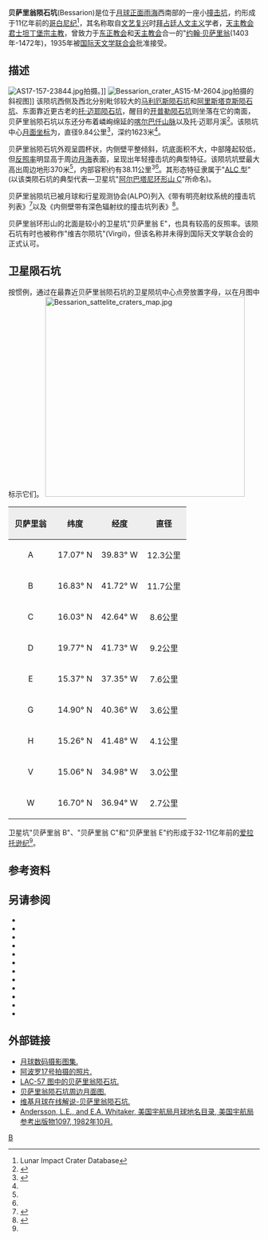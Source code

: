 {{lunar crater data|
 name=贝萨里翁环形山|
 image=Bessarion crater 4138 h2 -671618083.jpg|240px|
 caption=[[月球轨道器4号|月球轨道器4号]]拍摄的贝萨里翁环形山(中)和贝萨里翁 E 环形山(上中)|
 latitude=14.85|
 N_or_S=N|
 longitude=37.31|
 E_or_W=W|
 diameter=9.84公里|
 depth=1.62公里|
 colong=37|
 eponym=[[约翰·贝萨里翁|约翰·贝萨里翁]]}}
'''贝萨里翁陨石坑'''(Bessarion)是位于[[月球正面|月球正面]][[雨海|雨海]]西南部的一座小[[撞击坑|撞击坑]]，约形成于11亿年前的[[哥白尼纪|哥白尼纪]]<ref name=LICD>Lunar Impact Crater Database</ref>，其名称取自[[文艺复兴|文艺复兴]]时[[拜占廷|拜占廷]][[人文主义|人文主义]]学者，[[天主教会|天主教会]][[君士坦丁堡宗主教|君士坦丁堡宗主教]]，曾致力于[[东正教会|东正教会]]和[[天主教会|天主教会]]合一的"[[约翰·贝萨里翁|约翰·贝萨里翁]](1403年-1472年)，1935年被[[国际天文学联合会|国际天文学联合会]]批准接受。

==描述==
[[Image:AS17-157-23844.jpg|thumb]]拍摄。]]
[[Image:Bessarion_crater_AS15-M-2604.jpg|thumb]]拍摄的斜视图]]  
该陨坑西侧及西北分别毗邻较大的[[马利厄斯陨石坑|马利厄斯陨石坑]]和[[阿里斯塔克斯陨石坑|阿里斯塔克斯陨石坑]]、东面靠近更古老的[[托·迈耶环形山|托·迈耶陨石坑]]，醒目的[[开普勒陨石坑|开普勒陨石坑]]则坐落在它的南面，贝萨里翁陨石坑以东还分布着嶙峋绵延的[[喀尔巴仟山脉|喀尔巴仟山脉]]以及托·迈耶月溪<ref>{{Cite web |url=http://planetarynames.wr.usgs.gov/images/Lunar/lac_57_wac.pdf |title=Crater Bessarion on the map  LAC-57. |accessdate=2017-09-28 |archive-date=2017-09-28 |archive-url=https://web.archive.org/web/20170928193427/https://planetarynames.wr.usgs.gov/images/Lunar/lac_57_wac.pdf |dead-url=no }}</ref>。该陨坑中心[[月面坐标|月面坐标]]为{{Coord|14.85|N|37.31|W|globe:Moon|nogoogle=1|noosm=1}}，直径9.84公里<ref>{{Cite web |url=http://planetarynames.wr.usgs.gov/Feature/719 |title=Directory of the International Astronomical Union |accessdate=2017-09-28 |archive-date=2017-09-29 |archive-url=https://web.archive.org/web/20170929000502/https://planetarynames.wr.usgs.gov/Feature/719 |dead-url=no }}</ref>，深约1623米<ref name=LICD/>。

贝萨里翁陨石坑外观呈圆杯状，内侧壁平整倾斜，坑底面积不大，中部隆起较低，但[[反照率|反照率]]明显高于周边[[月海|月海]]表面，呈现出年轻撞击坑的典型特征。该陨坑坑壁最大高出周边地形370米<ref name="LICD"/>，内部容积约有38.11公里<sup>3</sup><ref name="LICD"/>。其形态特征隶属于"[[月球陨石坑#陨石坑分类|ALC 型]]"(以该类陨石坑的典型代表—卫星坑"[[阿尔巴塔尼环形山|阿尔巴塔尼环形山 C]]"所命名)。

贝萨里翁陨坑已被月球和行星观测协会(ALPO)列入《带有明亮射纹系统的撞击坑列表》<ref>{{Cite web |url=http://www.zone-vx.com/alpo-rays-table.pdf |title=List of craters with a bright system of rays of the Association of Lunar and Planetary Astronomy (ALPO) |access-date=2017-09-28 |archive-date=2016-03-04 |archive-url=https://web.archive.org/web/20160304213831/http://www.zone-vx.com/alpo-rays-table.pdf |dead-url=no }}</ref>以及《内侧壁带有深色辐射纹的撞击坑列表》<ref>{{Cite web |url=http://www.zone-vx.com/alpo-bcp-longlist.pdf |title=List of craters with dark radial bands of the Association of Lunar and Planetary Astronomy(ALPO) |access-date=2017-09-28 |archive-date=2013-12-03 |archive-url=https://web.archive.org/web/20131203025135/http://www.zone-vx.com/alpo-bcp-longlist.pdf |dead-url=no }}</ref>。

贝萨里翁环形山的北面是较小的卫星坑"贝萨里翁 E"，也具有较高的反照率。该陨石坑有时也被称作"维吉尔陨坑"(Virgil)，但该名称并未得到国际天文学联合会的正式认可。

==卫星陨石坑==
按惯例，通过在最靠近贝萨里翁陨石坑的卫星陨坑中心点旁放置字母，以在月图中标示它们。
[[Image:Bessarion_sattelite_craters_map.jpg|400px]]

{| class="wikitable"
!width="25%" style="background:#eeeeee;" |贝萨里翁
!width="25%" style="background:#eeeeee;" |纬度
!width="25%" style="background:#eeeeee;" |经度
!width="25%" style="background:#eeeeee;" |直径
|-
|align="center"|A
|align="center"|17.07° N
|align="center"|39.83° W
|align="center"|12.3公里
|-
|align="center"|B
|align="center"|16.83° N
|align="center"|41.72° W
|align="center"|11.7公里
|-
|align="center"|C
|align="center"|16.03° N
|align="center"|42.64° W
|align="center"|8.6公里
|-
|align="center"|D
|align="center"|19.77° N
|align="center"|41.73° W
|align="center"|9.2公里
|-
|align="center"|E
|align="center"|15.37° N
|align="center"|37.35° W
|align="center"|7.6公里
|-
|align="center"|G
|align="center"|14.90° N
|align="center"|40.36° W
|align="center"|3.6公里
|-
|align="center"|H
|align="center"|15.26° N
|align="center"|41.48° W
|align="center"|4.1公里
|-
|align="center"|V
|align="center"|15.06° N
|align="center"|34.98° W
|align="center"|3.0公里
|-
|align="center"|W
|align="center"|16.70° N
|align="center"|36.94° W
|align="center"|2.7公里
|}{{clear}}
卫星坑"贝萨里翁 B"、"贝萨里翁 C"和"贝萨里翁 E"约形成于32-11亿年前的[[爱拉托逊纪|爱拉托逊纪]]<ref name="LICD"/>。

==参考资料==
{{Reflist}}

==另请参阅==
{{refbegin}}
* {{cite book
  | last1 = Andersson
  | first1 = L. E.
  | last2 = Whitaker
  | first2 = E. A.
  | authorlink2 = Ewen Whitaker
  | date = 1982
  | title = [[NASA|NASA]] Catalogue of Lunar Nomenclature
  | publisher = NASA RP-1097
  | ref = harv
  }}
* {{cite web
  | last = Blue
  | first = Jennifer
  | date = July 25, 2007
  | title = Gazetteer of Planetary Nomenclature
  | publisher = [[United_States_Geological_Survey|USGS]]
  | url = http://planetarynames.wr.usgs.gov/
  | accessdate = 2007-08-05
  | ref = harv
  | archive-date = 2015-05-26
  | archive-url = https://web.archive.org/web/20150526164842/http://planetarynames.wr.usgs.gov/
  | dead-url = no
  }}
* {{cite book
  | last1 = Bussey
  | first1 = B.
  | authorlink1 = Ben Bussey
  | last2 = Spudis
  | first2 = P.
  | authorlink2 = Paul Spudis
  | date = 2004
  | title = The Clementine Atlas of the Moon
  | publisher = Cambridge University Press
  | location = New York
  | isbn = 978-0-521-81528-4
  | ref = harv
  }}
* {{cite book
  | last1 = Cocks
  | first1 = Elijah E.
  | last2 = Cocks
  | first2 = Josiah C.
  | date = 1995
  | title = Who's Who on the Moon: A Biographical Dictionary of Lunar Nomenclature
  | url = https://archive.org/details/isbn_9780936389271
  | publisher = Tudor Publishers
  | isbn = 978-0-936389-27-1
  | ref = harv
  }}
* {{cite web
  | last = McDowell
  | first = Jonathan
  | date = July 15, 2007
  | url = http://host.planet4589.org/astro/lunar/
  | title = Lunar Nomenclature
  | publisher = Jonathan's Space Report
  | accessdate = 2007-10-24
  | ref = harv
  | archive-date = 2015-01-12
  | archive-url = https://web.archive.org/web/20150112233439/http://host.planet4589.org/astro/lunar/
  | dead-url = no
  }}
* {{cite journal| last1 = Menzel| first1 = D. H.| last2 = Minnaert| first2 = M.| last3 = Levin| first3 = B.| last4 = Dollfus| first4 = A.| last5 = Bell| first5 = B.| title = Report on Lunar Nomenclature by the Working Group of Commission 17 of the IAU| doi = 10.1007/BF00171763| journal = Space Science Reviews| volume = 12| issue = 2| pages = 136–186| year = 1971| pmid = | pmc =| bibcode = 1971SSRv...12..136M| ref = harv}}
* {{cite book
  | first = Patrick
  | last = Moore
  | authorlink = Patrick Moore
  | date = 2001
  | title = On the Moon
  | url = https://archive.org/details/patrickmooreonmo00patr
  | publisher = Sterling Publishing Co
  | isbn = 978-0-304-35469-6
  | ref = harv
  }}
* {{cite book
  | first = Fred W.
  | last = Price
  | date = 1988
  | title = The Moon Observer's Handbook
  | publisher = Cambridge University Press
  | isbn = 978-0-521-33500-3
  | ref = harv
  }}
* {{cite book
  | last = Rükl
  | first = Antonín
  | authorlink = Antonín Rükl
  | date = 1990
  | title = Atlas of the Moon
  | publisher = Kalmbach Books
  | isbn = 978-0-913135-17-4
  | ref = harv
  }}
* {{cite book
  | last = Webb
  | first = Rev. T. W.
  | authorlink = Thomas William Webb
  | date = 1962
  | title = Celestial Objects for Common Telescopes
  | url = https://archive.org/details/celestialobjects00webb
  | edition = 6th revised
  | publisher = Dover
  | isbn = 978-0-486-20917-3
  | ref = harv
  }}
* {{cite book
  | first = Ewen A.
  | last = Whitaker
  | authorlink = Ewen Whitaker
  | date = 1999
  | title = Mapping and Naming the Moon
  | publisher = Cambridge University Press
  | isbn = 978-0-521-62248-6
  | ref = harv
  }}
* {{cite book
  | first = Peter T.
  | last = Wlasuk
  | date = 2000
  | title = Observing the Moon
  | publisher = Springer
  | isbn = 978-1-85233-193-1
  | ref = harv
 }}
==外部链接==
* [http://www.lpi.usra.edu/resources/lunar_orbiter/bin/srch_nam.shtml?Bessarion%7C0 月球数码摄影图集.]{{Wayback|url=http://www.lpi.usra.edu/resources/lunar_orbiter/bin/srch_nam.shtml?Bessarion%7C0 |date=20180530184641 }}
* [http://www.lpi.usra.edu/resources/apollo/search/feature/?feature=Bessarion 阿波罗17号拍摄的照片.]{{Wayback|url=http://www.lpi.usra.edu/resources/apollo/search/feature/?feature=Bessarion |date=20180530184636 }}
* [http://www.lpi.usra.edu/resources/mapcatalog/LAC/lac57/ LAC-57 图中的贝萨里翁陨石坑.]{{Wayback|url=http://www.lpi.usra.edu/resources/mapcatalog/LAC/lac57/ |date=20170728212701 }}
* [http://www.lpi.usra.edu/resources/mapcatalog/usgs/I355/ 贝萨里翁陨石坑周边月面图.]{{Wayback|url=http://www.lpi.usra.edu/resources/mapcatalog/usgs/I355/ |date=20180530184635 }}
* [http://the-moon.wikispaces.com/Bessarion 维基月球在线解说-贝萨里翁陨石坑.]{{Wayback|url=http://the-moon.wikispaces.com/Bessarion |date=20180507083717 }}
* [http://planet4589.org/astro/lunar/RP-1097.pdf Andersson, L.E., and E.A. Whitaker, 美国宇航局月球地名目录, 美国宇航局参考出版物1097, 1982年10月.]{{Wayback|url=http://planet4589.org/astro/lunar/RP-1097.pdf |date=20141006125838 }}

[[Category:月球环形山|B]]
{{月球环形山 (A-B)}}